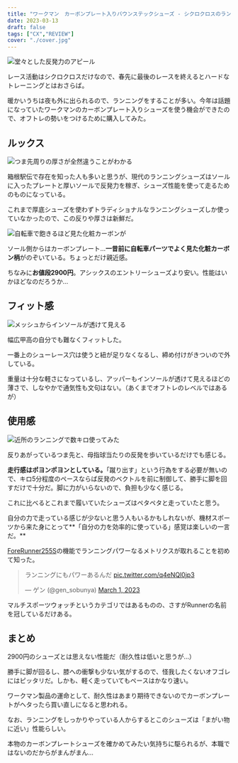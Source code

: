 ```yaml
---
title: "ワークマン　カーボンプレート入りバウンステックシューズ - シクロクロスのランニングトレーニングを楽しく"
date: 2023-03-13
draft: false
tags: ["CX","REVIEW"]
cover: "./cover.jpg"
---
```


![堂々とした反発力のアピール](./carbon_plate.jpg)

レース活動はシクロクロスだけなので、春先に最後のレースを終えるとハードなトレーニングとはおさらば。

暖かいうちは夜も外に出られるので、ランニングをすることが多い。今年は話題になっていたワークマンのカーボンプレート入りシューズを使う機会ができたので、オフトレの勢いをつけるために購入してみた。

## ルックス

![つま先周りの厚さが全然違うことがわかる](./compare.jpg)

箱根駅伝で存在を知った人も多いと思うが、現代のランニングシューズはソールに入ったプレートと厚いソールで反発力を稼ぎ、シューズ性能を使って走るためのものになっている。

これまで厚底シューズを使わずトラディショナルなランニングシューズしか使っていなかったので、この反りや厚さは新鮮だ。

![自転車で飽きるほど見た化粧カーボンが](./carbon_plate2.jpg)

ソール側からはカーボンプレート…**一昔前に自転車パーツでよく見た化粧カーボン柄**がのぞいている。ちょっとだけ親近感。

ちなみに**お値段2900円**。アシックスのエントリーシューズより安い。性能はいかほどなのだろうか…

## フィット感

![メッシュからインソールが透けて見える](./skelton.jpg)

幅広甲高の自分でも難なくフィットした。

一番上のシューレース穴は使うと紐が足りなくなるし、締め付けがきついので外している。

重量は十分な軽さになっているし、アッパーもインソールが透けて見えるほどの薄さで、しなやかで通気性も文句はない。（あくまでオフトレのレベルではあるが）

## 使用感

![近所のランニングで数キロ使ってみた](./fit.jpg)

反りあがっているつま先と、母指球当たりの反発を歩いているだけでも感じる。

**走行感はポヨンポヨンとしている。**「蹴り出す」という行為をする必要が無いので、キロ5分程度のペースならば反発のベクトルを前に制御して、勝手に脚を回すだけで十分だ。脚に力がいらないので、負担も少なく感じる。

これに比べるとこれまで履いていたシューズはペタペタと走っていたと思う。

自分の力で走っている感じが少ないと思う人もいるかもしれないが、機材スポーツから来た身にとって**「自分の力を効率的に使っている」感覚は楽しいの一言だ。**

[ForeRunner255S](https://amzn.to/3JtIW2g)の機能でランニングパワーなるメトリクスが取れることを初めて知った。

<blockquote class="twitter-tweet"><p lang="ja" dir="ltr">ランニングにもパワーあるんだ <a href="https://t.co/q4eNQl0jp3">pic.twitter.com/q4eNQl0jp3</a></p>&mdash; ゲン (@gen_sobunya) <a href="https://twitter.com/gen_sobunya/status/1630885596393795585?ref_src=twsrc%5Etfw">March 1, 2023</a></blockquote> <script async src="https://platform.twitter.com/widgets.js" charset="utf-8"></script>

マルチスポーツウォッチというカテゴリではあるものの、さすがRunnerの名前を冠しているだけある。

<LinkBox url="https://www.amazon.co.jp/dp/B0B18JL1PK/" isAmazonLink />


## まとめ

2900円のシューズとは思えない性能だ（耐久性は低いと思うが…）

勝手に脚が回るし、膝への衝撃も少ない気がするので、怪我したくないオフゴレにはピッタリだ。しかも、軽く走っていてもペースはかなり速い。

ワークマン製品の運命として、耐久性はあまり期待できないのでカーボンプレートがヘタったら買い直しになると思われる。

なお、ランニングをしっかりやっている人からするとこのシューズは「まがい物に近い」性能らしい。

本物のカーボンプレートシューズを確かめてみたい気持ちに駆られるが、本職ではないのだからがまんがまん…